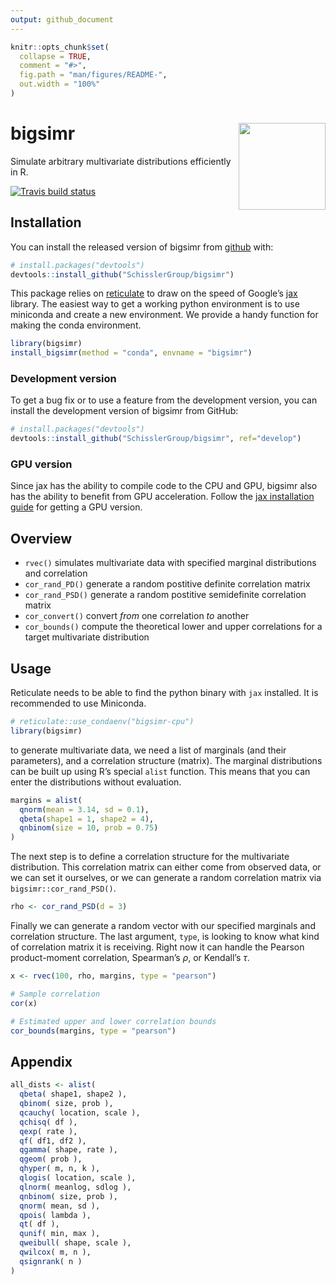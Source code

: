 ```yaml
---
output: github_document
---
```


<!-- README.md is generated from README.Rmd. Please edit that file -->

```r
knitr::opts_chunk$set(
  collapse = TRUE,
  comment = "#>",
  fig.path = "man/figures/README-",
  out.width = "100%"
)
```

# bigsimr <a href='https://github.com/SchisslerGroup/bigsimr'><img src='man/figures/logo.png' align="right" height="139" /></a>

Simulate arbitrary multivariate distributions efficiently in R.

<!-- badges: start -->
[![Travis build status](https://travis-ci.com/adknudson/bigsimr.svg?branch=master)](https://travis-ci.com/adknudson/bigsimr)
<!-- badges: end -->

## Installation

You can install the released version of bigsimr from [github](https://github.com/) with:

```r
# install.packages("devtools")
devtools::install_github("SchisslerGroup/bigsimr")
```

This package relies on [reticulate](https://rstudio.github.io/reticulate/) to draw on the speed of Google's [jax](https://github.com/google/jax) library. The easiest way to get a working python environment is to use miniconda and create a new environment. We provide a handy function for making the conda environment.

```r
library(bigsimr)
install_bigsimr(method = "conda", envname = "bigsimr")
```

### Development version

To get a bug fix or to use a feature from the development version, you can install
the development version of bigsimr from GitHub:

```r
# install.packages("devtools")
devtools::install_github("SchisslerGroup/bigsimr", ref="develop")
```

### GPU version

Since jax has the ability to compile code to the CPU and GPU, bigsimr also has the ability to benefit from GPU acceleration. Follow the [jax installation guide](https://github.com/google/jax#installation) for getting a GPU version.

## Overview

* `rvec()` simulates multivariate data with specified marginal distributions and correlation
* `cor_rand_PD()` generate a random postitive definite correlation matrix
* `cor_rand_PSD()` generate a random postitive semidefinite correlation matrix
* `cor_convert()` convert _from_ one correlation _to_ another
* `cor_bounds()` compute the theoretical lower and upper correlations for a target multivariate distribution

## Usage

Reticulate needs to be able to find the python binary with `jax` installed. It is recommended to use Miniconda.

```r
# reticulate::use_condaenv("bigsimr-cpu")
library(bigsimr)
```

to generate multivariate data, we need a list of marginals (and their parameters), and a correlation structure (matrix). The marginal distributions can be built up using R's special `alist` function. This means that you can enter the distributions without evaluation.

```r
margins = alist(
  qnorm(mean = 3.14, sd = 0.1),
  qbeta(shape1 = 1, shape2 = 4),
  qnbinom(size = 10, prob = 0.75)
)
```

The next step is to define a correlation structure for the multivariate distribution. This correlation matrix can either come from observed data, or we can set it ourselves, or we can generate a random correlation matrix via `bigsimr::cor_rand_PSD()`.

```r
rho <- cor_rand_PSD(d = 3)
```

Finally we can generate a random vector with our specified marginals and correlation structure. The last argument, `type`, is looking to know what kind of correlation matrix it is receiving. Right now it can handle the Pearson product-moment correlation, Spearman's $\rho$, or Kendall's $\tau$.

```r
x <- rvec(100, rho, margins, type = "pearson")
```

```r
# Sample correlation
cor(x)
```

```r
# Estimated upper and lower correlation bounds
cor_bounds(margins, type = "pearson")
```

## Appendix

```r
all_dists <- alist(
  qbeta( shape1, shape2 ),
  qbinom( size, prob ),
  qcauchy( location, scale ),
  qchisq( df ),
  qexp( rate ),
  qf( df1, df2 ),
  qgamma( shape, rate ),
  qgeom( prob ),
  qhyper( m, n, k ),
  qlogis( location, scale ),
  qlnorm( meanlog, sdlog ),
  qnbinom( size, prob ),
  qnorm( mean, sd ),
  qpois( lambda ),
  qt( df ),
  qunif( min, max ),
  qweibull( shape, scale ),
  qwilcox( m, n ),
  qsignrank( n )
)
```
